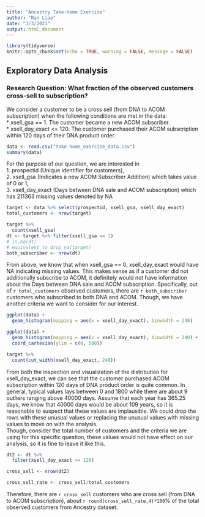 ---
title: "Ancestry Take-Home Exercise"
author: "Ran Liao"
date: "3/3/2021"
output: html_document
---

```{r setup, include=FALSE}
library(tidyverse)
knitr::opts_chunk$set(echo = TRUE, warning = FALSE, message = FALSE)
```

## Exploratory Data Analysis

### Research Question: What fraction of the observed customers cross-sell to subscription?

We consider a customer to be a cross sell (from DNA to ACOM subscription) when the
following conditions are met in the data:  
* xsell_gsa == 1. The customer became a new ACOM subscriber.  
* xsell_day_exact <= 120. The customer purchased their ACOM subscription
within 120 days of their DNA product order.  

```{r}
data <- read.csv("take-home_exercise_data.csv")
summary(data)
```

For the purpose of our question, we are interested in  
1. prospectid (Unique identifier for customers),  
2. xsell_gsa (Indicates a new ACOM Subscriber Addition) which takes value of 0 or 1,  
3. xsell_day_exact (Days between DNA sale and ACOM subscription) which has 211363 missing values denoted by NA  

```{r}
target <- data %>% select(prospectid, xsell_gsa, xsell_day_exact)
total_customers <- nrow(target)

target %>% 
  count(xsell_gsa)
dt <- target %>% filter(xsell_gsa == 1)
# is.na(dt)
# equivalent to drop_na(target)
both_subscriber <- nrow(dt)
```
From above, we know that when xsell_gsa == 0, xsell_day_exact would have NA indicating missing values. This makes sense as if a customer did not additionally subscribe to ACOM, it definitely would not have information about the Days between DNA sale and ACOM subscription. Specifically, out of `r total_customers` observed customers, there are `r both_subscriber` customers who subscribed to both DNA and ACOM. Though, we have another criteria we want to consider for our interest.
```{r Inspection and Visualization}
ggplot(data) + 
  geom_histogram(mapping = aes(x = xsell_day_exact), binwidth = 240)

ggplot(data) + 
  geom_histogram(mapping = aes(x = xsell_day_exact), binwidth = 240) + 
  coord_cartesian(ylim = c(0, 500))

target %>% 
  count(cut_width(xsell_day_exact, 240))
```
From both the inspection and visualization of the distribution for xsell_day_exact, we can see that the customer purchased ACOM subscription within 120 days of DNA product order is quite common. In general, typical values lays between 0 and 1800 while there are about 9 outliers ranging above 40000 days. Assume that each year has 365.25 days, we know that 40000 days would be about 109 years, so it is reasonable to suspect that these values are implausible. We could drop the rows with these unusual values or replacing the unusual values with missing values to move on with the analysis.   
Though, consider the total number of customers and the criteria we are using for this specific question, these values would not have effect on our analysis, so it is fine to leave it like this.


```{r}
dt2 <- dt %>% 
  filter(xsell_day_exact <= 120)

cross_sell <- nrow(dt2)

cross_sell_rate <- cross_sell/total_customers
```

Therefore, there are `r cross_sell` customers who are cross sell (from DNA to ACOM subscription), about `r round(cross_sell_rate,4)*100`% of the total observed customers from Ancestry dataset. 